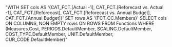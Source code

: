 "WITH SET cols AS '{CAT_FCT.[Actual -1], CAT_FCT.[Reforecast vs. Actual -1], CAT_FCT.[Reforecast], CAT_FCT.[Reforecast vs. Annual Budget], CAT_FCT.[Annual Budget]}'
          SET rows AS '{FCT_CC.Members}'
SELECT cols ON COLUMNS,
             NON EMPTY rows ON ROWS
FROM Functions
WHERE (Measures.Cost, PERIODS.DefaultMember, SCALING.DefaultMember, COST_TYPE.DefaultMember, UNIT.DefaultMember, CUR_CODE.DefaultMember)"
